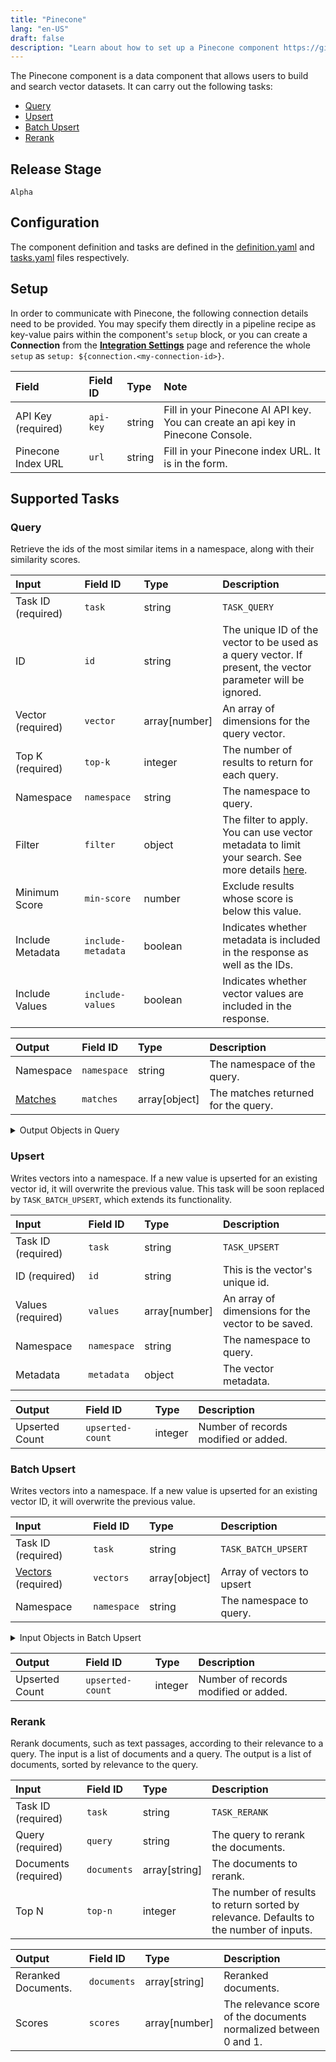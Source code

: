 ```yaml
---
title: "Pinecone"
lang: "en-US"
draft: false
description: "Learn about how to set up a Pinecone component https://github.com/instill-ai/instill-core"
---
```


The Pinecone component is a data component that allows users to build and search vector datasets.
It can carry out the following tasks:
- [Query](#query)
- [Upsert](#upsert)
- [Batch Upsert](#batch-upsert)
- [Rerank](#rerank)



## Release Stage

`Alpha`



## Configuration

The component definition and tasks are defined in the [definition.yaml](https://github.com/instill-ai/pipeline-backend/blob/main/pkg/component/data/pinecone/v0/config/definition.yaml) and [tasks.yaml](https://github.com/instill-ai/pipeline-backend/blob/main/pkg/component/data/pinecone/v0/config/tasks.yaml) files respectively.




## Setup


In order to communicate with Pinecone, the following connection details need to be
provided. You may specify them directly in a pipeline recipe as key-value pairs
within the component's `setup` block, or you can create a **Connection** from
the [**Integration Settings**](https://instill-ai.dev/docs/pipeline/integration)
page and reference the whole `setup` as `setup:
${connection.<my-connection-id>}`.

<div class="markdown-col-no-wrap" data-col-1 data-col-2>

| Field | Field ID | Type | Note |
| :--- | :--- | :--- | :--- |
| API Key (required) | `api-key` | string | Fill in your Pinecone AI API key. You can create an api key in Pinecone Console.  |
| Pinecone Index URL | `url` | string | Fill in your Pinecone index URL. It is in the form.  |

</div>





## Supported Tasks

### Query

Retrieve the ids of the most similar items in a namespace, along with their similarity scores.

<div class="markdown-col-no-wrap" data-col-1 data-col-2>

| Input | Field ID | Type | Description |
| :--- | :--- | :--- | :--- |
| Task ID (required) | `task` | string | `TASK_QUERY` |
| ID | `id` | string | The unique ID of the vector to be used as a query vector. If present, the vector parameter will be ignored. |
| Vector (required) | `vector` | array[number] | An array of dimensions for the query vector. |
| Top K (required) | `top-k` | integer | The number of results to return for each query. |
| Namespace | `namespace` | string | The namespace to query. |
| Filter | `filter` | object | The filter to apply. You can use vector metadata to limit your search. See more details <a href="https://www.pinecone.io/docs/metadata-filtering/">here</a>. |
| Minimum Score | `min-score` | number | Exclude results whose score is below this value. |
| Include Metadata | `include-metadata` | boolean | Indicates whether metadata is included in the response as well as the IDs. |
| Include Values | `include-values` | boolean | Indicates whether vector values are included in the response. |
</div>






<div class="markdown-col-no-wrap" data-col-1 data-col-2>

| Output | Field ID | Type | Description |
| :--- | :--- | :--- | :--- |
| Namespace | `namespace` | string | The namespace of the query. |
| [Matches](#query-matches) | `matches` | array[object] | The matches returned for the query. |
</div>

<details>
<summary> Output Objects in Query</summary>

<h4 id="query-matches">Matches</h4>

<div class="markdown-col-no-wrap" data-col-1 data-col-2>

| Field | Field ID | Type | Note |
| :--- | :--- | :--- | :--- |
| ID | `id` | string | The ID of the matched vector. |
| Metadata | `metadata` | json | Metadata. |
| Score | `score` | number | A measure of similarity between this vector and the query vector. The higher the score, the more similar they are. |
| Values | `values` | array | Vector data values. |
</div>
</details>


### Upsert

Writes vectors into a namespace. If a new value is upserted for an existing vector id, it will overwrite the previous value. This task will be soon replaced by `TASK_BATCH_UPSERT`, which extends its functionality.

<div class="markdown-col-no-wrap" data-col-1 data-col-2>

| Input | Field ID | Type | Description |
| :--- | :--- | :--- | :--- |
| Task ID (required) | `task` | string | `TASK_UPSERT` |
| ID (required) | `id` | string | This is the vector's unique id. |
| Values (required) | `values` | array[number] | An array of dimensions for the vector to be saved. |
| Namespace | `namespace` | string | The namespace to query. |
| Metadata | `metadata` | object | The vector metadata. |
</div>






<div class="markdown-col-no-wrap" data-col-1 data-col-2>

| Output | Field ID | Type | Description |
| :--- | :--- | :--- | :--- |
| Upserted Count | `upserted-count` | integer | Number of records modified or added. |
</div>


### Batch Upsert

Writes vectors into a namespace. If a new value is upserted for an existing vector ID, it will overwrite the previous value.

<div class="markdown-col-no-wrap" data-col-1 data-col-2>

| Input | Field ID | Type | Description |
| :--- | :--- | :--- | :--- |
| Task ID (required) | `task` | string | `TASK_BATCH_UPSERT` |
| [Vectors](#batch-upsert-vectors) (required) | `vectors` | array[object] | Array of vectors to upsert |
| Namespace | `namespace` | string | The namespace to query. |
</div>


<details>
<summary> Input Objects in Batch Upsert</summary>

<h4 id="batch-upsert-vectors">Vectors</h4>

Array of vectors to upsert

<div class="markdown-col-no-wrap" data-col-1 data-col-2>

| Field | Field ID | Type | Note |
| :--- | :--- | :--- | :--- |
| ID | `id` | string | The unique ID of the vector.  |
| Metadata | `metadata` | object | The vector metadata. This is a set of key-value pairs that can be used to store additional information about the vector. The values can have the following types: string, number, boolean, or array of strings.  |
| Values | `values` | array | An array of dimensions for the vector to be saved.  |
</div>
</details>



<div class="markdown-col-no-wrap" data-col-1 data-col-2>

| Output | Field ID | Type | Description |
| :--- | :--- | :--- | :--- |
| Upserted Count | `upserted-count` | integer | Number of records modified or added. |
</div>


### Rerank

Rerank documents, such as text passages, according to their relevance to a query. The input is a list of documents and a query. The output is a list of documents, sorted by relevance to the query.

<div class="markdown-col-no-wrap" data-col-1 data-col-2>

| Input | Field ID | Type | Description |
| :--- | :--- | :--- | :--- |
| Task ID (required) | `task` | string | `TASK_RERANK` |
| Query (required) | `query` | string | The query to rerank the documents. |
| Documents (required) | `documents` | array[string] | The documents to rerank. |
| Top N | `top-n` | integer | The number of results to return sorted by relevance. Defaults to the number of inputs. |
</div>






<div class="markdown-col-no-wrap" data-col-1 data-col-2>

| Output | Field ID | Type | Description |
| :--- | :--- | :--- | :--- |
| Reranked Documents. | `documents` | array[string] | Reranked documents. |
| Scores | `scores` | array[number] | The relevance score of the documents normalized between 0 and 1. |
</div>



